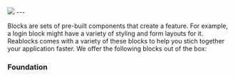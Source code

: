 

<div className="my-0 mx-auto text-white text-center flex flex-col">
  <img
    className="mx-auto mb-8 mt-8"
    src={img.src}
  />
  ---
</div>

Blocks are sets of pre-built components that create a feature. For example, a login
block might have a variety of styling and form layouts for it. Reablocks comes with
a variety of these blocks to help you stich together your application faster.
We offer the following blocks out of the box:

### Foundation
<Cards>
  <Card title="Not Found" href="/blocks/foundation/not-found" />
</Cards>
